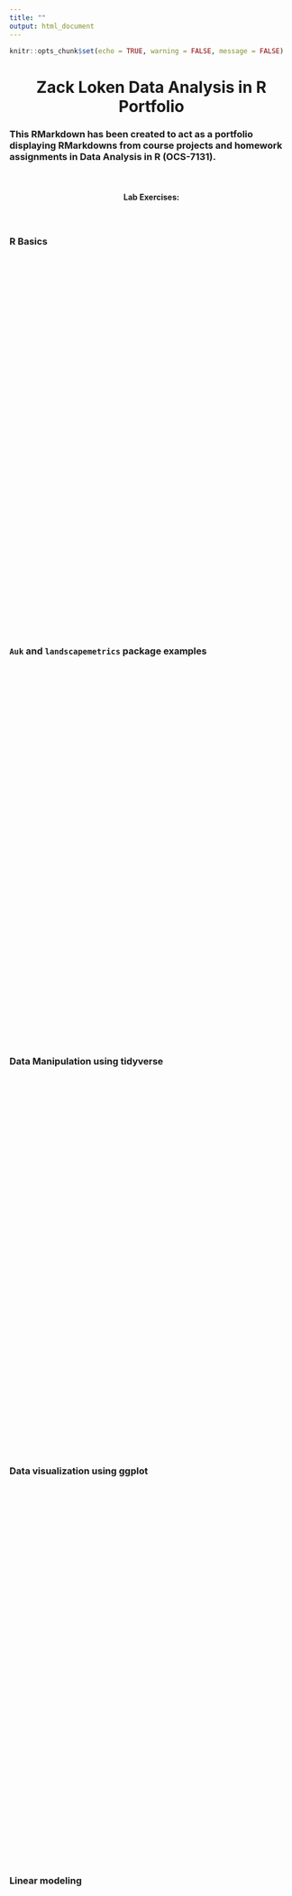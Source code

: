 ```yaml
---
title: ""
output: html_document
---
```


```r
knitr::opts_chunk$set(echo = TRUE, warning = FALSE, message = FALSE)
```

<center> <h1>__Zack Loken Data Analysis in R Portfolio__</h1> </center>

### This RMarkdown has been created to act as a portfolio displaying RMarkdowns from course projects and homework assignments in Data Analysis in R (OCS-7131). 
<br>

<center> <h4>__Lab Exercises:__<h4> </center>
<br>

### __R Basics__

![](C:/Users/ZLoken/OneDrive - Louisiana State University/Documents/GitHub/Data_Analysis_R/Lab Exercises/Basics_in_R_but_R_Markdown.html){width=100% height=650}
<br>
<br>

### __`Auk` and `landscapemetrics` package examples__

![](C:/Users/ZLoken/OneDrive - Louisiana State University/Documents/GitHub/Data_Analysis_R/Lab Exercises/auk_and_landscapemetrics_package_examples.html){width=100% height=650}
<br>
<br>

### __Data Manipulation using tidyverse__

![](C:/Users/ZLoken/OneDrive - Louisiana State University/Documents/GitHub/Data_Analysis_R/Lab Exercises/Data_manipulation_using_tidyverse.html){width=100% height=650}
<br>
<br>

### __Data visualization using ggplot__

![](C:/Users/ZLoken/OneDrive - Louisiana State University/Documents/GitHub/Data_Analysis_R/Lab Exercises/Data_visualization_using_ggplot.html){width=100% height=650}
<br>
<br>

### __Linear modeling__

![](C:/Users/ZLoken/OneDrive - Louisiana State University/Documents/GitHub/Data_Analysis_R/Lab Exercises/Linear_modeling.html){width=100% height=650}
<br>
<br>

### __Random and mixed effects__

![](C:/Users/ZLoken/OneDrive - Louisiana State University/Documents/GitHub/Data_Analysis_R/Lab Exercises/Random_and_mixed_effects.html){width=100% height=650}
<br>
<br>


<center> <h4>__Lecture Assignments:__<h4> </center>
<br>

### __Group mini project: eBird occurrences, water, and veg__

![](C:/Users/ZLoken/OneDrive - Louisiana State University/Documents/GitHub/Data_Analysis_R/Lecture Assignments/Group_project_eBird_response_to_water_veg.html){width=100% height=650}
<br>
<br>

### __Linear modeling (again)__

![](C:/Users/ZLoken/OneDrive - Louisiana State University/Documents/GitHub/Data_Analysis_R/Lecture Assignments/Linear_modeling_again.html){width=100% height=650}
<br>
<br>

### __Final project: eBird relative abundance and habitat__

![](C:/Users/ZLoken/OneDrive - Louisiana State University/Documents/GitHub/Data_Analysis_R/Lecture Assignments/Final_project_relative_abundance_using_eBird_and_habitat.html){width=100% height=650}
<br>
<br>

#### Thanks for taking a look!
